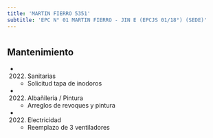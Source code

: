 ```yaml
---
title: 'MARTIN FIERRO 5351'
subtitle: 'EPC N° 01 MARTIN FIERRO - JIN E (EPCJS 01/18°) (SEDE)'
---
```


#


## Mantenimiento

*  (2022) Sanitarias 
    + Solicitud tapa de inodoros

*  (2022) Albañileria / Pintura 
    + Arreglos de revoques y pintura

*  (2022) Electricidad 
    + Reemplazo de 3 ventiladores



